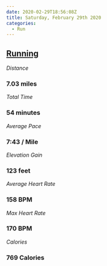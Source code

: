 ```yaml
---
date: 2020-02-29T18:56:08Z
title: Saturday, February 29th 2020
categories:
  - Run
---
```

## [Running](https://www.strava.com/activities/3142869257)

_Distance_

### 7.03 miles

_Total Time_

### 54 minutes

_Average Pace_

### 7:43 / Mile

_Elevation Gain_

### 123 feet

_Average Heart Rate_

### 158 BPM

_Max Heart Rate_

### 170 BPM

_Calories_

### 769 Calories